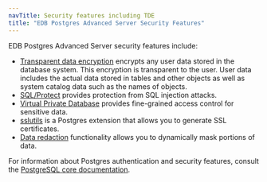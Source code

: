 ```yaml
---
navTitle: Security features including TDE
title: "EDB Postgres Advanced Server Security Features"
---
```


EDB Postgres Advanced Server security features include:

- [Transparent data encryption](/tde/latest) encrypts any user data stored in the database system. This encryption is transparent to the user. User data includes the actual data stored in tables and other objects as well as system catalog data such as the names of objects.
-   [SQL/Protect](02_protecting_against_sql_injection_attacks/#protecting_against_sql_injection_attacks) provides protection from SQL injection attacks.
-   [Virtual Private Database](03_virtual_private_database/#virtual_private_database) provides fine-grained access control for sensitive data.
-   [sslutils](04_sslutils/#sslutils) is a Postgres extension that allows you to generate SSL certificates.
-   [Data redaction](05_data_redaction/#data_redaction) functionality allows you to dynamically mask portions of data.


For information about Postgres authentication and security features, consult the [PostgreSQL core documentation](https://www.postgresql.org/docs/).